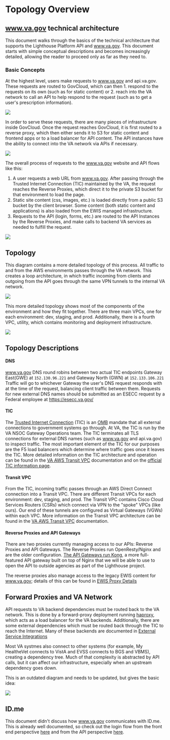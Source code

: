 # Topology Overview

## www.va.gov technical architecture

This document walks through the basics of the technical architecture that supports the Lighthouse Platform API and www.va.gov. This document starts with simple conceptual descriptions and becomes increasingly detailed, allowing the reader to proceed only as far as they need to.

### Basic Concepts

At the highest level, users make requests to www.va.gov and api.va.gov.  These requests are routed to GovCloud, which can then 1. respond to the requests on its own (such as for static content) or 2. reach into the VA network to call an API to help respond to the request (such as to get a user's prescription information).

![](../../../images/site-structure/ConceptualArchitecture.png)

In order to serve these requests, there are many pieces of infrastructure inside GovCloud. Once the request reaches GovCloud, it is first routed to a reverse proxy, which then either sends it to S3 for static content and frontend apps or to a load balancer for API content. The API instances have the ability to connect into the VA network via APIs if necessary.

![](../../../images/site-structure/SlightlyMoreDetailedConceptualArchitecture.png)

The overall process of requests to the www.va.gov website and API flows like this:

1. A user requests a web URL from www.va.gov. After passing through the Trusted Internet Connection (TIC) maintained by the VA, the request reaches the Reverse Proxies, which direct it to the private S3 bucket for that environment to load the page.
1. Static site content (css, images, etc.) is loaded directly from a public S3 bucket by the client browser. Some content (both static content and applications) is also loaded from the EWIS managed infrastructure.
1. Requests to the API (login, forms, etc.) are routed to the API Instances by the Reverse Proxies, and make calls to backend VA services as needed to fulfill the request.

![](../../../images/site-structure/vagov-Data-Flow-Basics.png)

## Topology

This diagram contains a more detailed topology of this process. All traffic to and from the AWS environments passes through the VA network. This creates a loop architecture, in which traffic incoming from clients and outgoing from the API goes through the same VPN tunnels to the internal VA network.

![](../../../images/site-structure/vagov-aws-topology.png)

This more detailed topology shows most of the components of the environment and how they fit together. There are three main VPCs, one for each environment: dev, staging, and prod. Additionally, there is a fourth VPC, utility, which contains monitoring and deployment infrastructure.

![](../../../images/site-structure/vagov-detailed-topology.png)

## Topology Descriptions

#### DNS
www.va.gov DNS round robins between two actual TIC endpoints Gateway East(GWE) at `152.130.96.221` and Gateway North (GWN) at `152.133.106.221` Traffic will go to whichever Gateway the user's DNS request responds with at the time of the request, balancing client traffic between them. Requests for new external DNS names should be submitted as an ESECC request by a Federal employee at https://esecc.va.gov/

#### TIC
The [Trusted Internet Connection](https://en.wikipedia.org/wiki/Trusted_Internet_Connection) (TIC) is an [OMB](https://en.wikipedia.org/wiki/Office_of_Management_and_Budget) mandate that all external connections to government systems go through. At VA, the TIC is run by the VA NSOC Gateway Operations team.  The TIC terminates all TLS connections for external DNS names (such as www.va.gov and api.va.gov) to inspect traffic. The most important element of the TIC for our purposes are the F5 load balancers which determine where traffic goes once it leaves the TIC. More detailed information on the TIC architecture and operation can be found in the [VA AWS Transit VPC](https://github.com/department-of-veterans-affairs/devops/blob/master/docs/aws-dx-transit-spoke-architecture/architecture.md) documentation and on the [official TIC information page](https://www.dhs.gov/trusted-internet-connections).

#### Transit VPC
From the TIC, incoming traffic passes through an AWS Direct Connect connection into a Transit VPC. There are different Transit VPCs for each environment: dev, staging, and prod. The Transit VPC contains Cisco Cloud Services Routers (CSRs) which connect via VPN to the "spoke" VPCs (like ours). Our end of these tunnels are configured as Virtual Gateways (VGWs) within each VPC. More information on the Transit VPC architecture can be found in the [VA AWS Transit VPC](https://github.com/department-of-veterans-affairs/devops/blob/master/docs/aws-dx-transit-spoke-architecture/architecture.md) documentation.

#### Reverse Proxies and API Gateways
There are two proxies currently managing access to our APIs: Reverse Proxies and API Gateways. The Reverse Proxies run OpenResty/Nginx and are the older configuration. [The API Gateways run Kong](https://github.com/department-of-veterans-affairs/vets-contrib/blob/master/Developer%20Process/Kong/Overview.md), a more full-featured API gateway built on top of Nginx that we will be able to use to open the API to outside agencies as part of the Lighthouse project.

The reverse proxies also manage access to the legacy EWIS content for www.va.gov; details of this can be found in [EWIS Proxy Details](https://github.com/department-of-veterans-affairs/vets.gov-team/Work%20Practices/Engineering/EWIS-proxy-details.md)

## Forward Proxies and VA Network

API requests to VA backend dependencies must be routed back to the VA network. This is done by a forward-proxy deployment running [haproxy](http://www.haproxy.org/), which acts as a load balancer for the VA backends. Additionally, there are some external dependencies which must be routed back through the TIC to reach the Internet. Many of these backends are documented in [External Service Integrations](https://github.com/department-of-veterans-affairs/devops/tree/master/docs/External%20Service%20Integrations)

Most VA systmes also connect to other systems (for example, My HealtheVet connects to VistA and EVSS connects to BGS and VBMS), creating a dependency tree. Much of that complexity is abstracted by API calls, but it can affect our infrastructure, especially when an upstream dependency goes down.

This is an outdated diagram and needs to be updated, but gives the basic idea:

![](../../../images/site-structure/VAConnections.png)


## ID.me

This document didn't discuss how www.va.gov communicates with ID.me. This is already well documented, so check out the login flow from the front end perspective [here](https://github.com/department-of-veterans-affairs/www.va.gov-team/blob/master/Products/Identity/reference_documents/Login/FE_login_and_logout.md) and from the API perspective [here](https://github.com/department-of-veterans-affairs/www.va.gov-team/blob/master/Products/Identity/reference_documents/Auth/authentication_and_authorization.md).